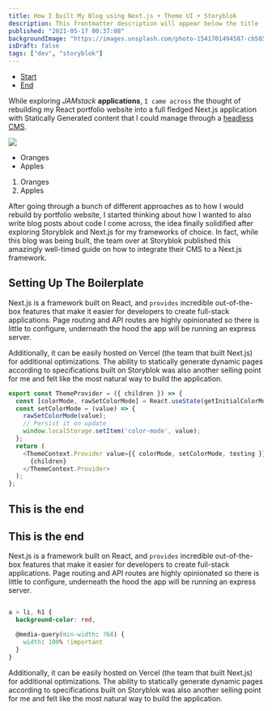 ```yaml
---
title: How I Built My Blog using Next.js + Theme UI + Storyblok
description: This frontmatter description will appear below the title
published: "2021-05-17 00:37:08"
backgroundImage: "https://images.unsplash.com/photo-1541701494587-cb58502866ab?ixid=MnwxMjA3fDB8MHxwaG90by1wYWdlfHx8fGVufDB8fHx8&ixlib=rb-1.2.1&auto=format&fit=crop&w=750&q=80"
isDraft: false
tags: ["dev", "storyblok"]
---
```


- [Start](#start)
- [End](#this-is-the-end)

While exploring _JAMstack_ **applications**, `I came across` the thought of rebuilding my
React portfolio website into a full fledged Next.js application with Statically
Generated content that I could manage through a [headless CMS](https://www.storyblok.com/).

<Divider />

<Image
  my={3}
  src={frontmatter.backgroundImage}
  layout="fill"
  objectFit="cover"
  priority
/>

- Oranges
- Apples

1. Oranges
2. Apples

After going through a bunch of different approaches as to how I would rebuild by
portfolio website, I started thinking about how I wanted to also write blog posts
about code I come across, the idea finally solidified after exploring Storyblok
and Next.js for my frameworks of choice. In fact, while this blog was being
built, the team over at Storyblok published this amazingly well-timed guide on
how to integrate their CMS to a Next.js framework.

<H2 id="start">Setting Up The Boilerplate</H2>

Next.js is a framework built on React, and `provides` incredible out-of-the-box
features that make it easier for developers to create full-stack applications.
Page routing and API routes are highly opinionated so there is little to
configure, underneath the hood the app will be running an express server.

Additionally, it can be easily hosted on Vercel (the team that built Next.js)
for additional optimizations. The ability to statically generate dynamic pages
according to specifications built on Storyblok was also another selling point
for me and felt like the most natural way to build the application.

```typescript filename="awesome.js" hl="8" showlineNumbers
export const ThemeProvider = ({ children }) => {
  const [colorMode, rawSetColorMode] = React.useState(getInitialColorMode);
  const setColorMode = (value) => {
    rawSetColorMode(value);
    // Persist it on update
    window.localStorage.setItem('color-mode', value);
  };
  return (
    <ThemeContext.Provider value={{ colorMode, setColorMode, testing }}>
      {children}
    </ThemeContext.Provider>
  );
};
```


<H2 id="this-is-the-end">This is the end</H2>

## This is the end

Next.js is a framework built on React, and `provides` incredible out-of-the-box
features that make it easier for developers to create full-stack applications.
Page routing and API routes are highly opinionated so there is little to
configure, underneath the hood the app will be running an express server.

```css

a > li, h1 { 
  background-color: red,

  @media-query(min-width: 768) {
    width: 100% !important
  }
}

```

Additionally, it can be easily hosted on Vercel (the team that built Next.js)
for additional optimizations. The ability to statically generate dynamic pages
according to specifications built on Storyblok was also another selling point
for me and felt like the most natural way to build the application.

